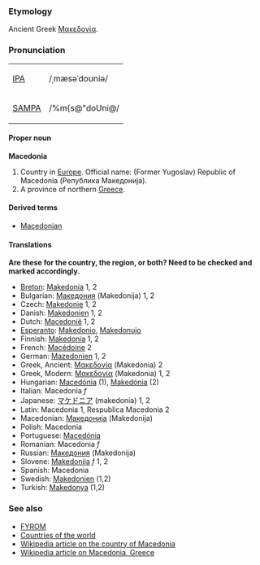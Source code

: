 ===Etymology===
Ancient Greek [[Μακεδονία]].

===Pronunciation===
{| border=1 cellpadding=5
| [[w:IPA|IPA]] || /ˌmæsəˈdoʊniə/
|-
| [[w:SAMPA|SAMPA]] || /%m{s@"doUni@/
|}

====Proper noun====
'''Macedonia'''

# Country in [[Europe]]. Official name: (Former Yugoslav) Republic of Macedonia (Република Македонија).
# A province of northern [[Greece]].

====Derived terms====
*[[Macedonian]]

====Translations====

'''Are these for the country, the region, or both?  Need to be checked and marked accordingly.'''

*[[Breton]]: [[Makedonia]] 1, 2
*Bulgarian: [[Македония]] (Makedonija) 1, 2
*Czech: [[Makedonie]] 1, 2
*Danish: [[Makedonien]] 1, 2
*Dutch: [[Macedonië]] 1, 2
*[[Esperanto]]: [[Makedonio]], [[Makedonujo]]
*Finnish: [[Makedonia]] 1, 2
*French: [[Macédoine]] 2
*German: [[Mazedonien]] 1, 2
*Greek, Ancient: [[Μακεδονία]] (Makedonia) 2
*Greek, Modern: [[Μακεδονία]] (Makedonia) 1, 2
*Hungarian: [[Macedónia]] (1), [[Makedónia]] (2)
*Italian: Macedonia ''f''
*Japanese: [[マケドニア]] (makedonia) 1, 2
*Latin: Macedonia 1, Respublica Macedonia 2
*Macedonian: [[Македонија]] (Makedonija)
*Polish: Macedonia
*Portuguese: [[Macedónia]]
*Romanian: Macedonia ''f''
*Russian: [[Македония]] (Makedonija)
*Slovene: [[Makedonija]] ''f'' 1, 2
*Spanish: Macedonia
*Swedish: [[Makedonien]] (1,2)
*Turkish: [[Makedonya]] (1,2)

===See also===
*[[FYROM]]
*[[Countries of the world]]
*[[w:Republic of Macedonia|Wikipedia article on the country of Macedonia]]
*[[w:Macedonia|Wikipedia article on Macedonia, Greece]]